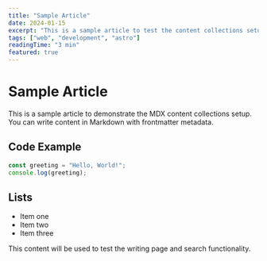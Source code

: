 ```yaml
---
title: "Sample Article"
date: 2024-01-15
excerpt: "This is a sample article to test the content collections setup."
tags: ["web", "development", "astro"]
readingTime: "3 min"
featured: true
---
```


# Sample Article

This is a sample article to demonstrate the MDX content collections setup. You can write content in Markdown with frontmatter metadata.

## Code Example

```javascript
const greeting = "Hello, World!";
console.log(greeting);
```

## Lists

- Item one
- Item two  
- Item three

This content will be used to test the writing page and search functionality.
